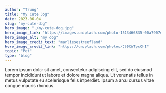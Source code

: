 ```yaml
---
author: "Trung"
title: "My Cute Dog"
date: 2023-06-04
slug: "my-cute-dog"
hero_image: "./my-cute-dog.jpg"
hero_image_link: "https://images.unsplash.com/photo-1543466835-00a7907e9de1?ixlib=rb-4.0.3&ixid=M3wxMjA3fDB8MHxwaG90by1wYWdlfHx8fGVufDB8fHx8fA%3D%3D&auto=format&fit=crop&w=1074&q=80"
hero_image_alt: "my dog"
hero_image_credit_text: "marliesestreefland"
hero_image_credit_link: "https://unsplash.com/photos/2l0CWTpcChI"
topic: "Pet"
type: "blog"
---
```


Lorem ipsum dolor sit amet, consectetur adipiscing elit, sed do eiusmod tempor incididunt ut labore et dolore magna aliqua. Ut venenatis tellus in metus vulputate eu scelerisque felis imperdiet. Ipsum a arcu cursus vitae congue mauris rhoncus.